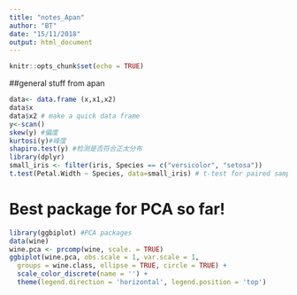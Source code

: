 ```yaml
---
title: "notes_Apan"
author: "BT"
date: "15/11/2018"
output: html_document
---
```


```r
knitr::opts_chunk$set(echo = TRUE)
```

##general stuff from apan

```r
data<- data.frame (x,x1,x2)
data$x
data$x2 # make a quick data frame
y<-scan()
skew(y) #偏度
kurtosi(y)#峰度
shapiro.test(y) #检测是否符合正太分布
library(dplyr)
small_iris <- filter(iris, Species == c("versicolor", "setosa"))
t.test(Petal.Width ~ Species, data=small_iris) # t-test for paired samples
```
# Best package for PCA so far!
```r
library(ggbiplot) #PCA packages
data(wine)
wine.pca <- prcomp(wine, scale. = TRUE)
ggbiplot(wine.pca, obs.scale = 1, var.scale = 1,
  groups = wine.class, ellipse = TRUE, circle = TRUE) +
  scale_color_discrete(name = '') +
  theme(legend.direction = 'horizontal', legend.position = 'top')
```

